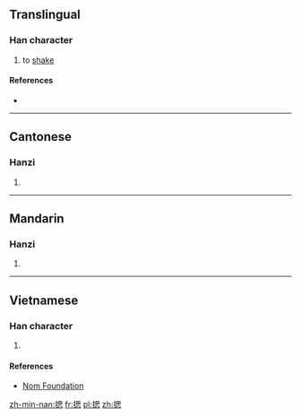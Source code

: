 ==Translingual==

===Han character===
{{Han char|rn=64|rad=手|as=09|sn=12|four=5603<sub>0</sub>|canj=手田心 (QWP)|ids=⿰[[扌]][[思]]}}

# to [[shake]]

====References====
* {{Han ref|kx=0441.140|dkj=12336|dj=0792.090|hdz=31917.030|uh=63CC|ud=25548|bh=D96C|bd=55660}}

----

==Cantonese==

===Hanzi===
{{yue-hanzi|jyut=[[sak1]], [[si1]]|y=sak1, si1}}

# {{defn|lang=yue|sort=手09}}

----

==Mandarin==

===Hanzi===
{{cmn-hanzi|pin=[[sāi]] ([[sai1]])|wg=sai<sup>1</sup>}}

# {{defn|lang=cmn|sort=手09}}

----

==Vietnamese==

===Han character===
{{vi-hantu|rs=手09|tay}}

# {{defn|lang=vi|sort=手09}}

====References====
*[http://nomfoundation.org/common/nom_details.php?codepoint=63cc Nom Foundation]

[[zh-min-nan:揌]]
[[fr:揌]]
[[pl:揌]]
[[zh:揌]]